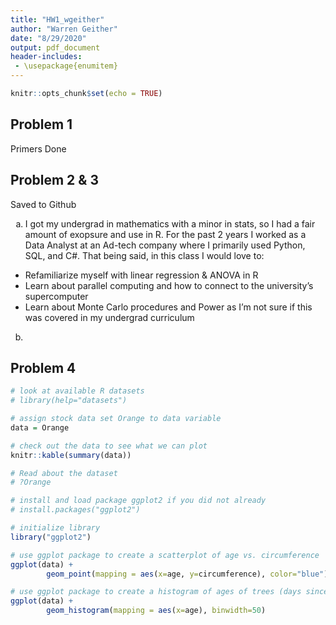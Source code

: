 ```yaml
---
title: "HW1_wgeither"
author: "Warren Geither"
date: "8/29/2020"
output: pdf_document
header-includes:
 - \usepackage{enumitem}
---
```


```r
knitr::opts_chunk$set(echo = TRUE)
```

## Problem 1
Primers Done

## Problem 2 & 3
Saved to Github

a) I got my undergrad in mathematics with a minor in stats, so I had a fair amount of exopsure and use in R. For the past 2 years I worked as a Data Analyst at an Ad-tech company where I primarily used Python, SQL, and C#. That being said, in this class I would love to:
 - Refamiliarize myself with linear regression & ANOVA in R
 - Learn about parallel computing and how to connect to the university's supercomputer
 - Learn about Monte Carlo procedures and Power as I'm not sure if this was covered in my undergrad curriculum
 
 b)
\begin{align}
\text{Binomial: }P(X=x|n,p) &= {{n}\choose{x}} \cdot p^x \cdot (1-p)^{n-x};    x=0,1,2,...,n;\text{ } 0\leq p\leq1 \\
\text{Discrete Uniform: }P(X=x|N) &= \frac{1}{N}; x=0,1,2,...,N;\text{ } N\in \mathbb{N} \\
\text{Exponential: }f(x|\beta) &= \frac{1}{\beta}e^{-x/\beta},\text{ }0\leq x \leq \infty,\text{ } \beta > 0
\end{align}

\textbf{Performing Reproducible Research}
\begin{enumerate}
\item For Every Result, Keep Track of How It Was Produced
\item Avoid Manual Data Manipulation Steps
\item Archive the Exact Versions of All External Programs Used
\item Version Control All Custom Scripts
\item Record All Intermediate Results, When Possible in Standardized Formats
\item For Analyses That Include Randomness, Note Underlying Random Seeds
\item Always Store Raw Data behind Plots
\item Generate Hierarchical Analysis Output, Allowing Layers of Increasing Detail to Be Inspected
\item Connect Textual Statements to Underlying Results
\item Provide Public Access to Scripts, Runs, and Results
\end{enumerate}

## Problem 4
```r
# look at available R datasets
# library(help="datasets")

# assign stock data set Orange to data variable
data = Orange

# check out the data to see what we can plot
knitr::kable(summary(data))

# Read about the dataset
# ?Orange
```
```r
# install and load package ggplot2 if you did not already
# install.packages("ggplot2")

# initialize library
library("ggplot2")

# use ggplot package to create a scatterplot of age vs. circumference
ggplot(data) +
        geom_point(mapping = aes(x=age, y=circumference), color="blue")
```

```r
# use ggplot package to create a histogram of ages of trees (days since 1968/12/31)
ggplot(data) +
        geom_histogram(mapping = aes(x=age), binwidth=50)
```


